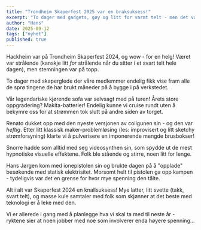 ```yaml
---
title: "Trondheim Skaperfest 2025 var en braksuksess!"
excerpt: "To dager med gadgets, gøy og litt for varmt telt - men det var verdt det!"
author: "Hans"
date: 2025-09-12
tags: ["nyhet"]
published: true
---
```



Hackheim var på Trondheim Skaperfest 2024, og wow - for en helg! Været var strålende (kanskje litt *for* strålende når du sitter i et svart telt hele dagen), men stemningen var på topp.

To dager med skaperglede der våre medlemmer endelig fikk vise fram alle de sprø tingene de har brukt måneder på å bygge i på verkstedet.

Vår legendariske kjørende sofa var selvsagt med på turen! Årets store oppgradering? Makita-batterier! Endelig kunne vi cruise rundt uten å bekymre oss for at strømmen tok slutt på andre siden av torget.

<ZoomImage src={sofaImage} width="900" attribution="Foto: Bjørn Borud"/>

Renato dukket opp med den nyeste versjonen av coilgunen sin - og den var *heftig*. Etter litt klassisk maker-problemløsing (les: improvisert og litt sketchy strømforsyning) klarte vi å pulverisere en imponerende mengde brusbokser!

Snorre hadde som alltid med seg videosynthen sin, som spydde ut de mest hypnotiske visuelle effektene. Folk ble stående og stirre, noen litt for lenge.

<ZoomImage src={videoSynthImage} width="900"/>

Hans Jørgen kom med ionepistolen sin og brukte dagen på å "opplade" besøkende med statisk elektrisitet. Morsomt helt til pistolen ga opp kampen - tydeligvis var det en grense for hvor mye spenning den tålte.

<ZoomImage src={ionGunImage} width="900" attribution="Foto: Bjørn Borud"/>

Alt i alt var Skaperfest 2024 en knallsuksess! Mye latter, litt svette (takk, svart telt), og masse kule samtaler med folk som skjønner at det beste med teknologi er å leke med den.

Vi er allerede i gang med å planlegge hva vi skal ta med til neste år - ryktene sier at noen jobber med noe som involverer enda høyere spenning...
